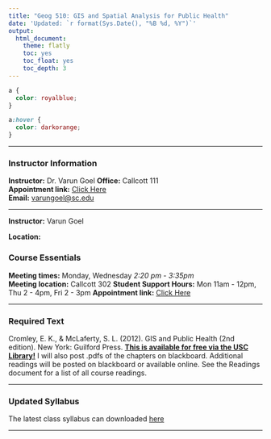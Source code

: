 ```yaml
---
title: "Geog 510: GIS and Spatial Analysis for Public Health"
date: 'Updated: `r format(Sys.Date(), "%B %d, %Y")`'
output:
  html_document:
    theme: flatly
    toc: yes
    toc_float: yes
    toc_depth: 3
---
```


```css
a {
  color: royalblue;
}

a:hover {
  color: darkorange;
}
```


------

### Instructor Information 

**Instructor:** Dr. Varun Goel 
**Office:** Callcott 111  
**Appointment link:** [Click Here](https://outlook.office.com/bookwithme/user/675339bb37584ebaa37d12437cb4f286@sc.edu/meetingtype/aKkUKwRTska6ndT42c8OWg2?anonymous&ep=mlink)  
**Email:** <a href="mailto:varungoel@sc.edu">varungoel@sc.edu</a>  

------


**Instructor:** Varun Goel



**Location:** 





### Course Essentials

**Meeting times:** Monday, Wednesday *2:20 pm - 3:35pm*   
**Meeting location:** Callcott 302 
**Student Support Hours:** Mon 11am - 12pm, Thu 2 - 4pm, Fri 2 - 3pm
**Appointment link:** [Click Here](https://outlook.office.com/bookwithme/user/675339bb37584ebaa37d12437cb4f286@sc.edu/meetingtype/aKkUKwRTska6ndT42c8OWg2?anonymous&ep=mlink)  

------

### Required Text

Cromley, E. K., & McLaferty, S. L. (2012). GIS and Public Health (2nd edition). New York: Guilford Press. [**This is available for free via the USC Library!**](https://catalog.lib.unc.edu/catalog/UNCb7325669) I will also post .pdfs of the chapters on blackboard. Additional readings will be posted on blackboard or available online. See the Readings document for a list of all course readings.  

------

### Updated Syllabus

The latest class syllabus can downloaded [here](./Geog510_GISandHealth_SP25_011225.docx)

------

